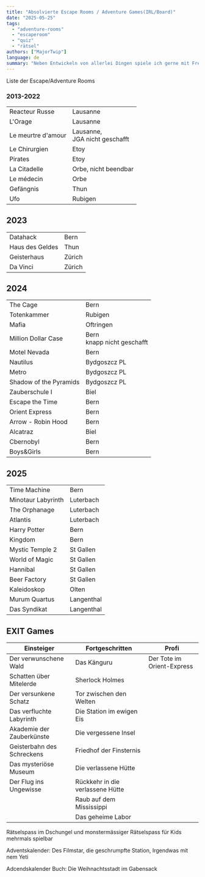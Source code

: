 ```yaml
---
title: "Absolvierte Escape Rooms / Adventure Games(IRL/Board)"
date: "2025-05-25"
tags: 
  - "adventure-rooms"
  - "escaperoom"
  - "quiz"
  - "rätsel"
authors: ["MajorTwip"]
language: de
summary: "Neben Entwickeln von allerlei Dingen spiele ich gerne mit Freunden Rätselspiele wie die EXIT-Reihe sowie Live Adventures wie Escape Rooms"
---
```


Liste der Escape/Adventure Rooms

### 2013-2022

|                    |                                    |
| ------------------ | ---------------------------------- |
| Reacteur Russe     | Lausanne                           |
| L'Orage            | Lausanne                           |
| Le meurtre d'amour | Lausanne,  <br/>JGA nicht geschafft |
| Le Chirurgien      | Etoy                               |
| Pirates            | Etoy                               |
| La Citadelle       | Orbe, nicht beendbar               |
| Le médecin         | Orbe                               |
| Gefängnis          | Thun                               |
| Ufo                | Rubigen                            |

## 2023

|                 |        |
| --------------- | ------ |
| Datahack        | Bern   |
| Haus des Geldes | Thun   |
| Geisterhaus     | Zürich |
| Da Vinci        | Zürich |

## 2024
|                        |                                 |
| ---------------------- | ------------------------------- |
| The Cage               | Bern                            |
| Totenkammer            | Rubigen                         |
| Mafia                  | Oftringen                       |
| Million Dollar Case    | Bern  <br/>knapp nicht geschafft |
| Motel Nevada           | Bern                            |
| Nautilus               | Bydgoszcz PL                    |
| Metro                  | Bydgoszcz PL                    |
| Shadow of the Pyramids | Bydgoszcz PL                    |
| Zauberschule I         | Biel                            |
| Escape the Time        | Bern                            |
| Orient Express         | Bern                            |
| Arrow - Robin Hood     | Bern                            |
| Alcatraz               | Biel                            |
| Cbernobyl              | Bern                            |
| Boys&Girls             | Bern                            |

## 2025
|                        |                                 |
| ---------------------- | ------------------------------- |
| Time Machine           | Bern                            |
| Minotaur Labyrinth     | Luterbach                       |
| The Orphanage          | Luterbach                       |
| Atlantis               | Luterbach                       |
| Harry Potter           | Bern                            |
| Kingdom                | Bern                            |
| Mystic Temple 2        | St Gallen                       |
| World of Magic         | St Gallen                       |
| Hannibal               | St Gallen                       |
| Beer Factory           | St Gallen                       |
| Kaleidoskop            | Olten                           |
| Murum Quartus          | Langenthal                      |
| Das Syndikat           | Langenthal                      |


## EXIT Games
| Einsteiger                 | Fortgeschritten                  | Profi                      |
| -------------------------- | -------------------------------- | -------------------------- |
| Der verwunschene Wald      | Das Känguru                      | Der Tote im Orient-Express |
| Schatten über Mitelerde    | Sherlock Holmes                  |                            |
| Der versunkene Schatz      | Tor zwischen den Welten          |                            |
| Das verfluchte Labyrinth   | Die Station im ewigen Eis        |                            |
| Akademie der Zauberkünste  | Die vergessene Insel             |                            |
| Geisterbahn des Schreckens | Friedhof der Finsternis          |                            |
| Das mysteriöse Museum      | Die verlassene Hütte             |                            |
| Der Flug ins Ungewisse     | Rückkehr in die verlassene Hütte |                            |
|                            | Raub auf dem Mississippi         |                            |
|                            | Das geheime Labor                |                            |


Rätselspass im Dschungel und monstermässiger Rätselspass für Kids mehrmals spielbar

Adventskalender: Des Filmstar, die geschrumpfte Station, Irgendwas mit nem Yeti

Adcendskalender Buch: Die Weihnachtsstadt im Gabensack

